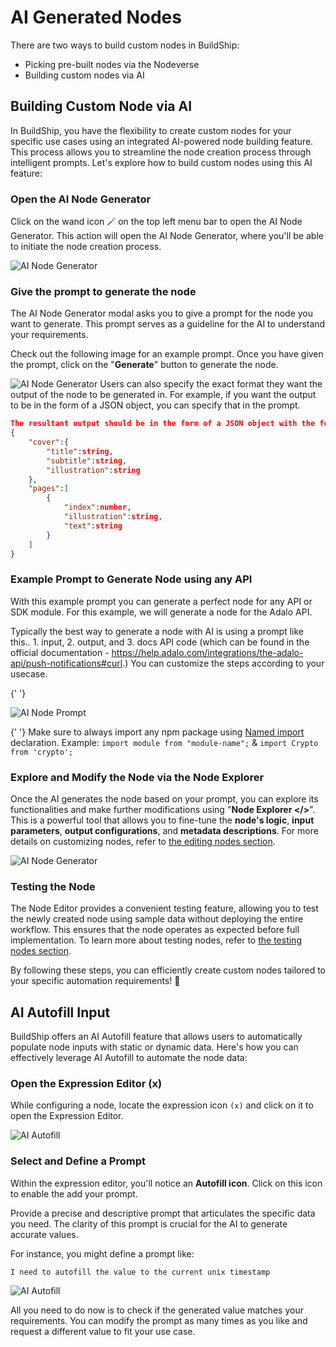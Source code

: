 # AI Generated Nodes


There are two ways to build custom nodes in BuildShip:

- Picking pre-built nodes via the Nodeverse
- Building custom nodes via AI

## Building Custom Node via AI

In BuildShip, you have the flexibility to create custom nodes for your specific use cases using an integrated AI-powered
node building feature. This process allows you to streamline the node creation process through intelligent prompts.
Let's explore how to build custom nodes using this AI feature:

<Steps>

### Open the AI Node Generator

Click on the wand icon 🪄 on the top left menu bar to open the AI Node Generator. This action will open the AI Node
Generator, where you'll be able to initiate the node creation process.

<Image src={aiNode1} alt='AI Node Generator' width={1200} />

### Give the prompt to generate the node

The AI Node Generator modal asks you to give a prompt for the node you want to generate. This prompt serves as a
guideline for the AI to understand your requirements.

Check out the following image for an example prompt. Once you have given the prompt, click on the "**Generate**" button
to generate the node.

<Image src={aiNode2} alt='AI Node Generator' width={1200} />

<Callout emoji="💡" type="info">
Users can also specify the exact format they want the output of the node to be generated in. For example, if you want the output to be in the form of a JSON object, you can specify that in the prompt.

```json
The resultant output should be in the form of a JSON object with the following format:
{
    "cover":{
        "title":string,
        "subtitle":string,
        "illustration":string
    },
    "pages":[
        {
            "index":number,
            "illustration":string,
            "text":string
        }
    ]
}
```

</Callout>

### Example Prompt to Generate Node using any API

With this example prompt you can generate a perfect node for any API or SDK module. For this example, we will generate a
node for the Adalo API.

Typically the best way to generate a node with AI is using a prompt like this.. 1. input, 2. output, and 3. docs API
code (which can be found in the official documentation -
https://help.adalo.com/integrations/the-adalo-api/push-notifications#curl.) You can customize the steps according to
your usecase.

{' '}

<Image src={aiPrompt} alt='AI Node Prompt' width={1200} />

{' '}
<Callout emoji='💡' type='info'>
  Make sure to always import any npm package using [Named
  import](https://developer.mozilla.org/en-US/docs/Web/JavaScript/Reference/Statements/import#named_import) declaration.
  Example: `import module from "module-name";` & `import Crypto from 'crypto';`
</Callout>

### Explore and Modify the Node via the Node Explorer

Once the AI generates the node based on your prompt, you can explore its functionalities and make further modifications
using "**Node Explorer &lt;/&gt;**". This is a powerful tool that allows you to fine-tune the **node's logic**, **input
parameters**, **output configurations**, and **metadata descriptions**. For more details on customizing nodes, refer to
[the editing nodes section](/basics/node#editing-nodes).

<Image src={aiNode3} alt='AI Node Generator' width={1200} />

### Testing the Node

The Node Editor provides a convenient testing feature, allowing you to test the newly created node using sample data
without deploying the entire workflow. This ensures that the node operates as expected before full implementation. To
learn more about testing nodes, refer to [the testing nodes section](/testing).

</Steps>

By following these steps, you can efficiently create custom nodes tailored to your specific automation requirements! 🚀

## AI Autofill Input

BuildShip offers an AI Autofill feature that allows users to automatically populate node inputs with static or dynamic
data. Here's how you can effectively leverage AI Autofill to automate the node data:

<Steps>

### Open the Expression Editor (x)

While configuring a node, locate the expression icon `(x)` and click on it to open the Expression Editor.

<Image src={autofill1} alt='AI Autofill' width={1200} />

### Select and Define a Prompt

Within the expression editor, you'll notice an **Autofill icon**. Click on this icon to enable the add your prompt.

Provide a precise and descriptive prompt that articulates the specific data you need. The clarity of this prompt is
crucial for the AI to generate accurate values.

For instance, you might define a prompt like:

```copy
I need to autofill the value to the current unix timestamp
```

<Image src={autofill2} alt='AI Autofill' width={1200} />

</Steps>

All you need to do now is to check if the generated value matches your requirements. You can modify the prompt as many
times as you like and request a different value to fit your use case.
